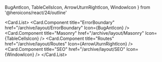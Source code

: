   BugAntIcon,
  TableCellsIcon,
  ArrowUturnRightIcon,
  WindowIcon
} from '@heroicons/react/24/outline'

<Card.List>
  <Card.Component
    title="ErrorBoundary"
    href="/archive/layout/ErrorBoundary"
    Icon={BugAntIcon}
  />
  <Card.Component
    title="Masonry"
    href="/archive/layout/Masonry"
    Icon={TableCellsIcon}
  />
  <Card.Component
    title="Routes"
    href="/archive/layout/Routes"
    Icon={ArrowUturnRightIcon}
  />
  <Card.Component title="SEO" href="/archive/layout/SEO" Icon={WindowIcon} />
</Card.List>
